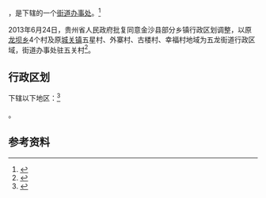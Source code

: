 {{中国乡级行政区|52/05/23/206/000}}

'''{{PAGENAMEBASE}}'''，是{{PRC admin/fullname|52/05/23/206/000|3}}下辖的一个[[街道办事处|街道办事处]]。<ref>{{PRC admin/ref sgc|{{PRC admin/parent|52/05/23/206/000}}}}</ref>

2013年6月24日，贵州省人民政府批复同意金沙县部分乡镇行政区划调整，以原[[龙坝乡_(金沙县)|龙坝乡]]4个村及原[[城关镇_(金沙县)|城关镇]]五星村、外寨村、古楼村、幸福村地域为五龙街道行政区域，街道办事处驻五关村<ref>{{Cite web |url=http://www.gzgov.gov.cn/xxgk/zfxxgkpt/szfxxgkml/ztfl/mzfpjz/201701/t20170106_684563.html |title=省人民政府关于同意金沙县部分乡镇行政区划调整的批复（黔府函〔2013〕140号） |accessdate=2017-09-04 |archive-date=2017-09-05 |archive-url=https://web.archive.org/web/20170905010732/http://www.gzgov.gov.cn/xxgk/zfxxgkpt/szfxxgkml/ztfl/mzfpjz/201701/t20170106_684563.html |dead-url=no }}</ref>。

== 行政区划 ==

{{PAGENAMEBASE}}下辖以下地区：<ref>{{PRC admin/ref sgc|52/05/23/206/000}}</ref>

{{PRC admin/children|52/05/23/206/000}}。

== 参考资料 ==

{{reflist}}

{{行政区划小作品}}
{{PRC admin/navcat|52/05/23/206/000}}